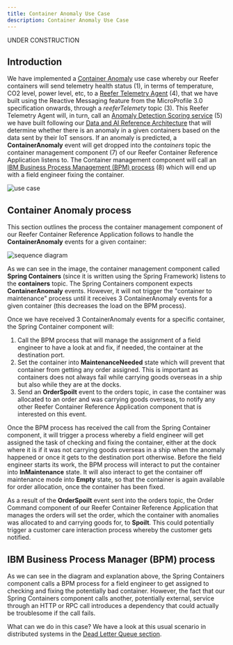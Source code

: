 ```yaml
---
title: Container Anomaly Use Case
description: Container Anomaly Use Case
---
```


<InlineNotification kind="warning">
UNDER CONSTRUCTION
</InlineNotification>

## Introduction

We have implemented a [Container Anomaly](https://ibm-cloud-architecture.github.io/refarch-reefer-ml/) use case whereby our Reefer containers will send telemetry health status (1), in terms of temperature, CO2 level, power level, etc, to a [Reefer Telemetry Agent](https://ibm-cloud-architecture.github.io/refarch-reefer-ml/infuse/dev-scoring/) (4), that we have built using the Reactive Messaging feature from the MicroProfile 3.0 specification onwards, through a _reeferTelemety_ topic (3). This Reefer Telemetry Agent will, in turn, call an [Anomaly Detection Scoring service](https://ibm-cloud-architecture.github.io/refarch-reefer-ml/analyze/ws-ml-dev/) (5) we have built following our [Data and AI Reference Architecture](https://ibm-cloud-architecture.github.io/refarch-data-ai-analytics/) that will determine whether there is an anomaly in a given containers based on the data sent by their IoT sensors. If an anomaly is predicted, a **ContainerAnomaly** event will get dropped into the _containers_ topic the container management component (7) of our Reefer Container Reference Application listens to. The Container management component will call an [IBM Business Process Management (BPM) process](https://ibm-cloud-architecture.github.io/refarch-reefer-ml/bpm/readme/) (8) which will end up with a field engineer fixing the container.

![use case](https://raw.githubusercontent.com/ibm-cloud-architecture/refarch-reefer-ml/master/docs/images/cp-solution-view.png)

## Container Anomaly process

This section outlines the process the container management component of our Reefer Container Reference Application follows to handle the **ContainerAnomaly** events for a given container:

![sequence diagram](images/Slide1.png)

As we can see in the image, the container management component called **Spring Containers** (since it is written using the Spring Framework) listens to the **containers** topic. The Spring Containers component expects **ContainerAnomaly** events. However, it will not trigger the "container to maintenance" process until it receives 3 ContainerAnomaly events for a given container (this decreases the load on the BPM process).

Once we have received 3 ContainerAnomaly events for a specific container, the Spring Container component will:

1. Call the BPM process that will manage the assignment of a field engineer to have a look at and fix, if needed, the container at the destination port.
2. Set the container into **MaintenanceNeeded** state which will prevent that container from getting any order assigned. This is important as containers does not always fail while carrying goods overseas in a ship but also while they are at the docks.
3. Send an **OrderSpoilt** event to the orders topic, in case the container was allocated to an order and was carrying goods overseas, to notify any other Reefer Container Reference Application component that is interested on this event.

Once the BPM process has received the call from the Spring Container component, it will trigger a process whereby a field engineer will get assigned the task of checking and fixing the container, either at the dock where it is if it was not carrying goods overseas in a ship when the anomaly happened or once it gets to the destination port otherwise. Before the field engineer starts its work, the BPM process will interact to put the container into **InMaintenance** state. It will also interact to get the container off maintenance mode into **Empty** state, so that the container is again available for order allocation, once the container has been fixed.

As a result of the **OrderSpoilt** event sent into the orders topic, the Order Command component of our Reefer Container Reference Application that manages the orders will set the order, which the container with anomalies was allocated to and carrying goods for, to **Spoilt**. This could potentially trigger a customer care interaction process whereby the customer gets notified.

## IBM Business Process Manager (BPM) process

As we can see in the diagram and explanation above, the Spring Containers component calls a BPM process for a field engineer to get assigned to checking and fixing the potentially bad container. However, the fact that our Spring Containers component calls another, potentially external, service through an HTTP or RPC call introduces a dependency that could actually be troublesome if the call fails.

What can we do in this case? We have a look at this usual scenario in distributed systems in the [Dead Letter Queue section](../dlq/dlq/).
